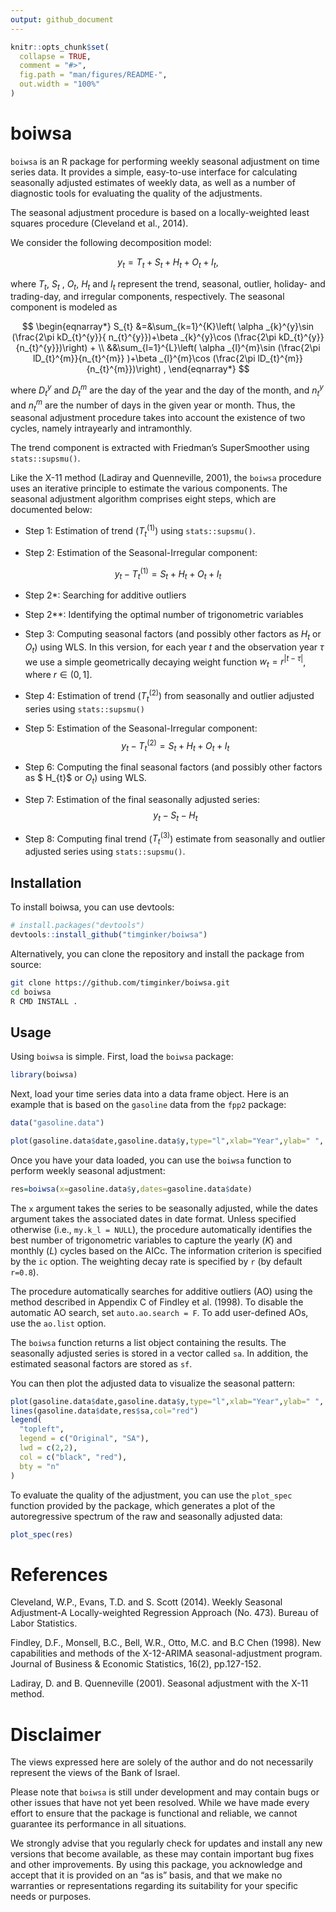 ```yaml
---
output: github_document
---
```


<!-- README.md is generated from README.Rmd. Please edit that file -->

```r
knitr::opts_chunk$set(
  collapse = TRUE,
  comment = "#>",
  fig.path = "man/figures/README-",
  out.width = "100%"
)
```

# boiwsa

<!-- badges: start -->
<!-- badges: end -->

`boiwsa` is an R package for performing weekly seasonal adjustment on time series data. It provides a simple, easy-to-use interface for calculating seasonally adjusted estimates of weekly data, as well as a number of diagnostic tools for evaluating the quality of the adjustments.

The seasonal adjustment procedure is based on a locally-weighted least squares procedure (Cleveland et al., 2014).


We consider the following decomposition model:

$$
y_{t}=T_{t}+S_{t}+H_{t}+O_{t}+I_{t},
$$

where $T_{t}$, $S_{t}$ , $O_{t},$ $H_{t}$ and $I_{t}$ represent the trend,
seasonal, outlier, holiday- and trading-day, and irregular components,
respectively. The seasonal component is modeled as


$$
\begin{eqnarray*}
S_{t} &=&\sum_{k=1}^{K}\left( \alpha _{k}^{y}\sin (\frac{2\pi kD_{t}^{y}}{
n_{t}^{y}})+\beta _{k}^{y}\cos (\frac{2\pi kD_{t}^{y}}{n_{t}^{y}})\right) +
\\
&&\sum_{l=1}^{L}\left( \alpha _{l}^{m}\sin (\frac{2\pi lD_{t}^{m}}{n_{t}^{m}}
)+\beta _{l}^{m}\cos (\frac{2\pi lD_{t}^{m}}{n_{t}^{m}})\right) ,
\end{eqnarray*}
$$


where $D_{t}^{y}$ and $D_{t}^{m}$ are the day of the year and the day of the
month, and $n_{t}^{y}$ and $n_{t}^{m}$ are the number of days in the given
year or month. Thus, the seasonal adjustment procedure takes into account the existence of two cycles, namely intrayearly and intramonthly.



The trend component is extracted with Friedman's SuperSmoother using `stats::supsmu()`. 


Like the X-11 method (Ladiray and Quenneville, 2001), the `boiwsa` procedure uses an iterative principle to estimate the various components. The seasonal adjustment algorithm comprises eight steps, which are documented below:

* Step 1: Estimation of trend ($T_{t}^{(1)}$) using `stats::supsmu()`.


* Step 2: Estimation of the Seasonal-Irregular component: 

$$y_{t}-T_{t}^{(1)}=S_{t}+H_{t}+O_{t}+I_{t}$$


* Step 2*: Searching for additive outliers


* Step 2**: Identifying the optimal number of trigonometric variables


* Step 3: Computing seasonal factors (and possibly other factors as $H_{t}$ or $O_{t}$) using WLS. In this version, for each year $t$ and the observation year $\tau$ we use a simple geometrically decaying weight function $w_{t}=r^{|t-\tau|}$, where $r \in (0,1]$. 


* Step 4: Estimation of trend ($T_{t}^{(2)}$) from seasonally and outlier adjusted series using `stats::supsmu()`


* Step 5: Estimation of the Seasonal-Irregular component: 
$$y_{t}-T_{t}^{(2)}=S_{t}+H_{t}+O_{t}+I_{t}$$


* Step 6: Computing the final seasonal factors (and possibly other factors as $ H_{t}$ or $O_{t}$) using WLS. 


* Step 7: Estimation of the final seasonally adjusted series:
$$y_{t}-S_{t}-H_{t}$$

* Step 8: Computing final trend ($T_{t}^{(3)}$) estimate from seasonally and outlier adjusted series using `stats::supsmu()`.


## Installation

To install boiwsa, you can use devtools:

``` r
# install.packages("devtools")
devtools::install_github("timginker/boiwsa")
```

Alternatively, you can clone the repository and install the package from source:

``` bash
git clone https://github.com/timginker/boiwsa.git
cd boiwsa
R CMD INSTALL .
```



## Usage

Using `boiwsa` is simple. First, load the `boiwsa` package:

```r
library(boiwsa)
```

Next, load your time series data into a data frame object. Here is an example that is based on the `gasoline` data from the `fpp2` package:


```r
data("gasoline.data")

plot(gasoline.data$date,gasoline.data$y,type="l",xlab="Year",ylab=" ", main="Weekly US gasoline production")
```


Once you have your data loaded, you can use the `boiwsa` function to perform weekly seasonal adjustment:

```r

res=boiwsa(x=gasoline.data$y,dates=gasoline.data$date)

```

The `x` argument takes the series to be seasonally adjusted, while the dates argument takes the associated dates in date format. Unless specified otherwise (i.e., `my.k_l = NULL`), the procedure automatically identifies the best number of trigonometric variables to capture the yearly ($K$) and monthly ($L$) cycles based on the AICc. The information criterion is specified by the `ic` option. The weighting decay rate is specified by `r` (by default `r=0.8`).

The procedure automatically searches for additive outliers (AO) using the method described in Appendix C of Findley et al. (1998). To disable the automatic AO search, set `auto.ao.search = F`. To add user-defined AOs, use the `ao.list` option.


The `boiwsa` function returns a list object containing the results. The seasonally adjusted series is stored in a vector called `sa`. In addition, the estimated seasonal factors are stored as `sf`. 


You can then plot the adjusted data to visualize the seasonal pattern:

```r
plot(gasoline.data$date,gasoline.data$y,type="l",xlab="Year",ylab=" ", main="Weekly US gasoline production")
lines(gasoline.data$date,res$sa,col="red")
legend(
  "topleft",
  legend = c("Original", "SA"),
  lwd = c(2,2),
  col = c("black", "red"),
  bty = "n"
)
```


To evaluate the quality of the adjustment, you can use the `plot_spec` function provided by the package, which generates a plot of the autoregressive spectrum of the raw and seasonally adjusted data:



```r
plot_spec(res)
```



# References

Cleveland, W.P., Evans, T.D. and S. Scott (2014). Weekly Seasonal Adjustment-A Locally-weighted Regression Approach (No. 473). Bureau of Labor Statistics.



Findley, D.F., Monsell, B.C., Bell, W.R., Otto, M.C. and B.C Chen (1998). New capabilities and methods of the X-12-ARIMA seasonal-adjustment program. Journal of Business & Economic Statistics, 16(2), pp.127-152.


Ladiray, D. and B. Quenneville (2001). Seasonal adjustment with the X-11 method.



# Disclaimer

The views expressed here are solely of the author and do not necessarily represent the views of the Bank of Israel. 

Please note that `boiwsa` is still under development and may contain bugs or other issues that have not yet been resolved. While we have made every effort to ensure that the package is functional and reliable, we cannot guarantee its performance in all situations. 

We strongly advise that you regularly check for updates and install any new versions that become available, as these may contain important bug fixes and other improvements. By using this package, you acknowledge and accept that it is provided on an "as is" basis, and that we make no warranties or representations regarding its suitability for your specific needs or purposes.


